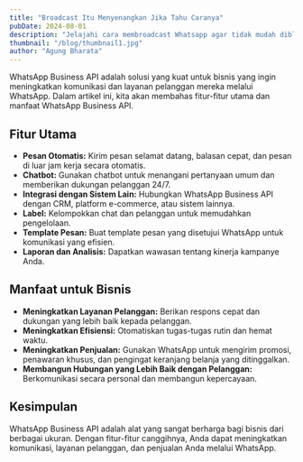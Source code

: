 ```yaml
---
title: "Broadcast Itu Menyenangkan Jika Tahu Caranya"
pubDate: 2024-08-01
description: "Jelajahi cara membroadcast Whatsapp agar tidak mudah diblokir"
thumbnail: "/blog/thumbnail1.jpg"
author: "Agung Bharata"
---
```


WhatsApp Business API adalah solusi yang kuat untuk bisnis yang ingin meningkatkan komunikasi dan layanan pelanggan mereka melalui WhatsApp. Dalam artikel ini, kita akan membahas fitur-fitur utama dan manfaat WhatsApp Business API.

## Fitur Utama

- **Pesan Otomatis:** Kirim pesan selamat datang, balasan cepat, dan pesan di luar jam kerja secara otomatis.
- **Chatbot:** Gunakan chatbot untuk menangani pertanyaan umum dan memberikan dukungan pelanggan 24/7.
- **Integrasi dengan Sistem Lain:** Hubungkan WhatsApp Business API dengan CRM, platform e-commerce, atau sistem lainnya.
- **Label:** Kelompokkan chat dan pelanggan untuk memudahkan pengelolaan.
- **Template Pesan:** Buat template pesan yang disetujui WhatsApp untuk komunikasi yang efisien.
- **Laporan dan Analisis:** Dapatkan wawasan tentang kinerja kampanye Anda.

## Manfaat untuk Bisnis

- **Meningkatkan Layanan Pelanggan:** Berikan respons cepat dan dukungan yang lebih baik kepada pelanggan.
- **Meningkatkan Efisiensi:** Otomatiskan tugas-tugas rutin dan hemat waktu.
- **Meningkatkan Penjualan:** Gunakan WhatsApp untuk mengirim promosi, penawaran khusus, dan pengingat keranjang belanja yang ditinggalkan.
- **Membangun Hubungan yang Lebih Baik dengan Pelanggan:** Berkomunikasi secara personal dan membangun kepercayaan.

## Kesimpulan

WhatsApp Business API adalah alat yang sangat berharga bagi bisnis dari berbagai ukuran. Dengan fitur-fitur canggihnya, Anda dapat meningkatkan komunikasi, layanan pelanggan, dan penjualan Anda melalui WhatsApp.

